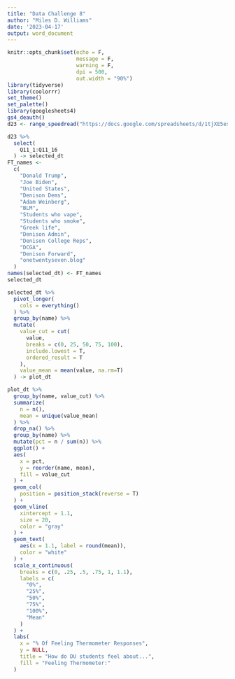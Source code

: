 ```yaml
---
title: "Data Challenge 8"
author: "Miles D. Williams"
date: '2023-04-17'
output: word_document
---
```


```r
knitr::opts_chunk$set(echo = F,
                      message = F,
                      warning = F,
                      dpi = 500,
                      out.width = "90%")
library(tidyverse)
library(coolorrr)
set_theme()
set_palette()
library(googlesheets4)
gs4_deauth()
d23 <- range_speedread("https://docs.google.com/spreadsheets/d/1tjXE5es_6kXC4HNFGlQL_xMJ80DH14nS7wNP-rd3nME/edit?usp=share_link")
```



```r
d23 %>%
  select(
    Q11_1:Q11_16
  ) -> selected_dt
FT_names <- 
  c(
    "Donald Trump",
    "Joe Biden",
    "United States",
    "Denison Dems",
    "Adam Weinberg",
    "BLM",
    "Students who vape",
    "Students who smoke",
    "Greek life",
    "Denison Admin",
    "Denison College Reps",
    "DCGA",
    "Denison Forward",
    "onetwentyseven.blog"
  )
names(selected_dt) <- FT_names
selected_dt
```

```r
selected_dt %>%
  pivot_longer(
    cols = everything()
  ) %>%
  group_by(name) %>%
  mutate(
    value_cut = cut(
      value,
      breaks = c(0, 25, 50, 75, 100),
      include.lowest = T,
      ordered_result = T
    ),
    value_mean = mean(value, na.rm=T)
  ) -> plot_dt
```

```r
plot_dt %>%
  group_by(name, value_cut) %>%
  summarize(
    n = n(),
    mean = unique(value_mean)
  ) %>%
  drop_na() %>%
  group_by(name) %>%
  mutate(pct = n / sum(n)) %>%
  ggplot() +
  aes(
    x = pct,
    y = reorder(name, mean),
    fill = value_cut
  ) +
  geom_col(
    position = position_stack(reverse = T)
  ) +
  geom_vline(
    xintercept = 1.1,
    size = 20,
    color = "gray"
  ) +
  geom_text(
    aes(x = 1.1, label = round(mean)),
    color = "white"
  ) +
  scale_x_continuous(
    breaks = c(0, .25, .5, .75, 1, 1.1),
    labels = c(
      "0%",
      "25%",
      "50%",
      "75%",
      "100%",
      "Mean"
    )
  ) +
  labs(
    x = "% Of Feeling Thermometer Responses",
    y = NULL,
    title = "How do DU students feel about...",
    fill = "Feeling Thermometer:"
  )

```

